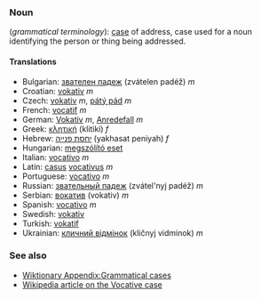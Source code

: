 ===Noun===
(''grammatical terminology''): [[case]] of address, case used for a noun identifying the person or thing being addressed.

====Translations====
*Bulgarian: [[звателен падеж]] (zvátelen padéž) ''m''
*Croatian: [[vokativ]] ''m''
*Czech: [[vokativ]] ''m'', [[pátý pád]] ''m''
*French: [[vocatif]] ''m''
*German: [[Vokativ]] ''m'', [[Anredefall]] ''m''
*Greek: [[κλητική]] (klitikí) ''f''
*Hebrew: [[יחסת פנייה]] (yakhasat peniyah) ''f''
*Hungarian: [[megszólító eset]]
*Italian: [[vocativo]] ''m''
*Latin: [[casus]] [[vocativus]] ''m''
*Portuguese: [[vocativo]] ''m''
*Russian: [[звательный пaдeж]] (zvátel'nyj padéž) ''m''
*Serbian: [[вокатив]] (vokativ) ''m''
*Spanish: [[vocativo]] ''m''
*Swedish: [[vokativ]]
*Turkish: [[vokatif]]
*Ukrainian: [[кличний відмінок]] (kličnyj vidminok) ''m''

===See also===
*[[Wiktionary Appendix:Grammatical cases]]
*[[w:Vocative case|Wikipedia article on the Vocative case]]